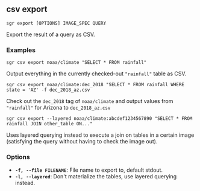 
## csv export

```sgr export [OPTIONS] IMAGE_SPEC QUERY```

Export the result of a query as CSV.

### Examples

`sgr csv export noaa/climate "SELECT * FROM rainfall"`

Output everything in the currently checked-out `"rainfall"` table as CSV.

`sgr csv export noaa/climate:dec_2018 "SELECT * FROM rainfall WHERE state = 'AZ' -f dec_2018_az.csv`

Check out the `dec_2018` tag of `noaa/climate` and output values from `"rainfall"` for Arizona to `dec_2018_az.csv`

`sgr csv export --layered noaa/climate:abcdef1234567890 "SELECT * FROM rainfall JOIN other_table ON..."`

Uses layered querying instead to execute a join on tables in a certain image (satisfying the query without
having to check the image out).

### Options

  * **`-f, --file FILENAME`**: File name to export to, default stdout.
  * **`-l, --layered`**: Don't materialize the tables, use layered querying instead.
